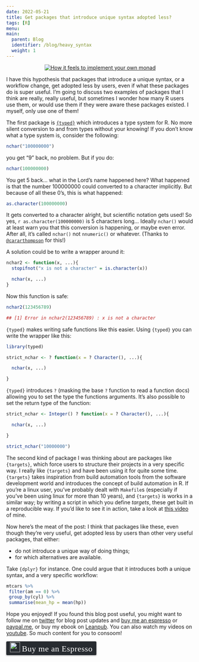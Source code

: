 ```yaml
---
date: 2022-05-21
title: Get packages that introduce unique syntax adopted less?
tags: [R]
menu:
main:
  parent: Blog
  identifier: /blog/heavy_syntax
  weight: 1
---
```



<div style="text-align:center;">
<p><a href="https://www.youtube.com/watch?v=I8LbkfSSR58&list=PLbgaMIhjbmEnaH_LTkxLI7FMa2HsnawM_">
<img src="/img/monoids_endofunctors.jpg" title = "How it feels to implement your own monad"></a></p>
</div>

I have this hypothesis that packages that introduce a unique syntax, or a workflow change,
get adopted less by users, even if what these packages do is super useful.
I'm going to discuss two examples of packages that I think are really, really useful, but sometimes
I wonder how many R users use them, or would use them if they were aware these packages existed.
I myself, only use one of them!

The first package is [`{typed}`](https://github.com/moodymudskipper/typed) which introduces a type 
system for R. No more silent conversion to and from types without your knowing! If you don't
know what a type system is, consider the following:

```r
nchar("100000000")
```

you get "9" back, no problem. But if you do:

```r
nchar(100000000)
```

You get 5 back... what in the Lord's name happened here? What happened is that the number 100000000 could
converted to a character implicitly. But because of all these 0's, this is what happened:

```r
as.character(100000000)
```

It gets converted to a character alright, but scientific notation gets used! So yes, 
`r as.character(100000000)` is 5 characters long... Ideally `nchar()` would at least warn you that
this conversion is happening, or maybe even error. After all, it’s called `nchar()` not `nnumeric()` or
whatever. (Thanks to
[`@cararthompson`](https://twitter.com/cararthompson/status/1525114767614087169?s=20&t=oEOD1Vf7q9l0ZpdVLyDeUw)
for this!)

A solution could be to write a wrapper around it:

```r
nchar2 <- function(x, ...){
  stopifnot("x is not a character" = is.character(x))

  nchar(x, ...)
}
```

Now this function is safe:

```r
nchar2(123456789)
```

```r
## [1] Error in nchar2(123456789) : x is not a character
```

`{typed}` makes writing safe functions like this easier.
Using `{typed}` you can write the wrapper like this:

```r
library(typed)

strict_nchar <- ? function(x = ? Character(), ...){

  nchar(x, ...)

}
```

`{typed}` introduces `?` (masking the base `?` function to read a function docs) allowing you
to set the type the functions arguments. It's also possible to set the return type of the function:

```r
strict_nchar <- Integer() ? function(x = ? Character(), ...){

  nchar(x, ...)

}

```

```r
strict_nchar("10000000")
```

The second kind of package I was thinking about are packages like `{targets}`, which force users to
structure their projects in a very specific way. I really like `{targets}` and have been using it for quite
some time. `{targets}` takes inspiration from build automation tools from the software development world
and introduces the concept of build automation in R. If you’re a linux user, you’ve probably dealt with
`Makefile`s (especially if you’ve been using linux for more than 10 years), and `{targets}` is works in
a similar way; by writing a script in which you define *targets*, these get built in a reproducible way.
If you’d like to see it in action, take a look at [this video](https://www.youtube.com/watch?v=FvJ4xRGiEgw)
of mine.

Now here’s the meat of the post: I think that packages like these, even though they’re very useful,
get adopted less by users than other very useful packages, that either:

  - do not introduce a unique way of doing things;
- for which alternatives are available.

Take `{dplyr}` for instance. One could argue that it introduces both a unique syntax, and a very specific
workflow:

```r

mtcars %>%
 filter(am == 0) %>%
 group_by(cyl) %>%
 summarise(mean_hp = mean(hp))

```


<p>Hope you enjoyed! If you found this blog post useful, you might want to follow
me on <a href="https://www.twitter.com/brodriguesco">twitter</a> for blog post updates and
<a href="https://www.buymeacoffee.com/brodriguesco">buy me an espresso</a> or <a href="https://www.paypal.me/brodriguesco">paypal.me</a>, or buy my ebook on <a href="https://leanpub.com/modern_tidyverse">Leanpub</a>.
You can also watch my videos on <a href="https://www.youtube.com/c/BrunoRodrigues1988/">youtube</a>.
So much content for you to consoom!</p>
<style>.bmc-button img{width: 27px !important;margin-bottom: 1px !important;box-shadow: none !important;border: none !important;vertical-align: middle !important;}.bmc-button{line-height: 36px !important;height:37px !important;text-decoration: none !important;display:inline-flex !important;color:#ffffff !important;background-color:#272b30 !important;border-radius: 3px !important;border: 1px solid transparent !important;padding: 1px 9px !important;font-size: 22px !important;letter-spacing:0.6px !important;box-shadow: 0px 1px 2px rgba(190, 190, 190, 0.5) !important;-webkit-box-shadow: 0px 1px 2px 2px rgba(190, 190, 190, 0.5) !important;margin: 0 auto !important;font-family:'Cookie', cursive !important;-webkit-box-sizing: border-box !important;box-sizing: border-box !important;-o-transition: 0.3s all linear !important;-webkit-transition: 0.3s all linear !important;-moz-transition: 0.3s all linear !important;-ms-transition: 0.3s all linear !important;transition: 0.3s all linear !important;}.bmc-button:hover, .bmc-button:active, .bmc-button:focus {-webkit-box-shadow: 0px 1px 2px 2px rgba(190, 190, 190, 0.5) !important;text-decoration: none !important;box-shadow: 0px 1px 2px 2px rgba(190, 190, 190, 0.5) !important;opacity: 0.85 !important;color:#82518c !important;}</style>
<p><link href="https://fonts.googleapis.com/css?family=Cookie" rel="stylesheet"><a class="bmc-button" target="_blank" href="https://www.buymeacoffee.com/brodriguesco"><img src="https://www.buymeacoffee.com/assets/img/BMC-btn-logo.svg" alt="Buy me an Espresso"><span style="margin-left:5px">Buy me an Espresso</span></a></p>
</div>
